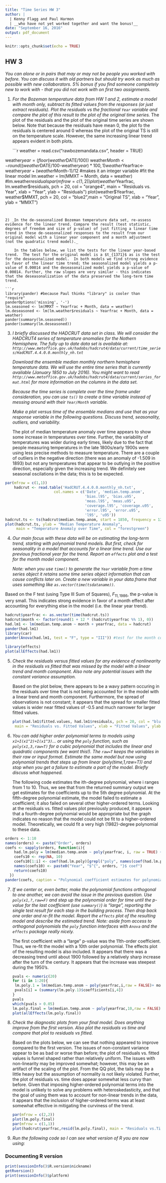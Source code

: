 ```yaml
---
title: "Time Series HW 3"
author: |
  | Kenny Flagg and Paul Harmon
  | __who have not yet worked together and want the bonus!__
date: "September 16, 2016"
output: pdf_document
---
```


```r
knitr::opts_chunk$set(echo = TRUE)
```

## HW 3

_You can alone or in pairs that may or may not be people you worked with before. You can discuss it with old partners but should try work as much as possible with new collaborators. 5% bonus if you find someone completely new to work with - that you did not work with on first two assignments._

1) _For the Bozeman temperature data from HW 1 and 2, estimate a model with month only, subtract its fitted values from the responses (or just extract residuals). Plot the residuals vs the fractional `Year` variable and compare the plot of this result to the plot of the original time series._
The plot of the residuals and the plot of the original time series are shown below. Note that because the residuals have mean 0, the plot fo the residuals is centered around 0 whereas the plot of the original TS is still on the temperature scale. However, the same increasing linear trend appears evident in both plots. 

    ```r
weather = read.csv("rawbozemandata.csv", header = TRUE)

weather$year = (floor(weather$DATE/100))
weather$Month<-round((weather$DATE/100-weather$year)*100,1)
weather$Yearfrac<-weather$year+(weather$Month-1)/12 #makes it an integer variable
#fit the linear model
lm.weather = lm(MMXT ~ Month, data = weather)
#lm.weather$residuals
par(mfrow = c(1,2))
plot(weather$Yearfrac, lm.weather$residuals, pch = 20, col = "orange4",
     main = "Residuals vs. Year", xlab = "Year", ylab = "Residuals")
plot(weather$Yearfrac, weather$MMXT, pch = 20, col = "blue2",main = "Original TS",
     xlab = "Year", ylab = "MMXT")
```


2) _In the de-seasonalized Bozeman temperature data set, re-assess evidence for the linear trend. Compare the result (test statistic, degrees of freedom and size of p-value) of just fitting a linear time trend in these de-seasonalized responses to the result from our original model with a linear year component and a month adjustment (not the quadratic trend model)._

    In the tables below, we list the tests for the linear year-based trend.  The test for the original model is a $t_{1371}$ as is the test for the deseasonalized model.  In both models we find strong evidence in favor of the linear time trend; the seasonalized model yields a p-value of 0.00014 and the deseasonalized model yields a p-value of 0.00014. Further, the raw slopes are very similar - this indicates that the deseasonalization of the data preserved the long-term time trend. 

```r
library(pander) #because Paul thinks "library" is cooler than "require"
panderOptions('missing', '-') 
lm.seasoned <- lm(MMXT ~ Yearfrac + Month, data = weather)
lm.deseasoned <- lm(lm.weather$residuals ~ Yearfrac + Month, data = weather)
pander(summary(lm.seasoned))
pander(summary(lm.deseasoned))
```

     
3) _I briefly discussed the HADCRUT data set in class. We will consider the HADCRUT4 series of temperature anomalies for the Nothern Hemisphere. The fully up to date data set is available at: `http://www.metoffice.gov.uk/hadobs/hadcrut4/data/current/time_series/HadCRUT.4.4.0.0.monthly_nh.txt`_

    _Download the ensemble median monthly northern hemisphere temperature data. We will use the entire time series that is currently available (January 1850 to July 2016). You might want to read `http://www.metoffice.gov.uk/hadobs/hadcrut4/data/current/series_format.html` for more information on the columns in the data set._

     _Because the time series is complete over the time frame under consideration, you can use `ts()` to create a time variable instead of messing around with their `Year/Month` variable._

    _Make a plot versus time of the ensemble medians and use that as your response variable in the following questions. Discuss trend, seasonality, outliers, and variability._

    The plot of median temperature anomaly over time appears to show some increase in temperatures over time. Further, the variability of temperatures was wider during early times, likely due to the fact that people measuring temperatures in the late 1800s/early 1900s were using less precise methods to measure temperature. There are a couple of outliers in the negative direction (there was an anomaly of -1.509 in 1893) but not any temperatures that appear to be outlying in the positive direction, especially given the increasing trend. We definitely see seasonal oscilations in the data; this is to be expected. 

```r
par(mfrow = c(1,1))
    hadcrut <- read.table('HadCRUT.4.4.0.0.monthly_nh.txt',
                      col.names = c('Date', 'median.temp.anom',
                                    'bias.l95', 'bias.u95',
                                    'meas.l95', 'meas.u95',
                                    'coverage.l95', 'coverage.u95',
                                    'error.l95', 'error.u95',
                                    'l95', 'u95'))
hadcrut.ts <- ts(hadcrut$median.temp.anom, start = 1850, frequency = 12)
plot(hadcrut.ts, ylab = "Median Temperature Anomaly",
     main = "Temperature Anomaly over Time", col = "forestgreen")
```

4) _Our main focus with these data will be on estimating the long-term trend, starting with polynomial trend models. But first, check for seasonality in a model that accounts for a linear time trend. Use our previous fractional year for the trend. Report an `effects` plot and a test for the month model component._

    _Note: when you use `time()` to generate the `Year` variable from a time series object it retains some time series object information that can cause conflicts later on. Create a new variable in your data.frame that uses something like `as.vector(time(tsdataname))`._

  Based on the F test (using Type III Sum of Squares), $F_{11, 1986}$, the p-value is very small. This indicates strong evidence in favor of a month effect after accounting for everything else in the model (i.e. the linear year trend). 

```r
hadcrut$yearfrac <- as.vector(time(hadcrut.ts))
hadcrut$month <- factor(round(1 + 12 * (hadcrut$yearfrac %% 1), 0))
had.lm1 <- lm(median.temp.anom ~ month + yearfrac, data = hadcrut)
pander(had.lm1)
library(car)
pander(Anova(had.lm1, test = "F", type = "III")) #test for the month component

library(effects)
plot(allEffects(had.lm1))
```

5) _Check the residuals versus fitted values for any evidence of nonlinearity in the residuals vs fitted that was missed by the model with a linear trend and month component. Also note any potential issues with the constant variance assumption._

    Based on the plot below, there appears to be a wavy pattern occuring in the residuals over time that is not being accounted for in the model with a linear trend and month component.  Furthermore, the spread of observations is not constant; it appears that the spread for smaller fitted values is wider near fitted values of -0.5 and much narrower for larger fitted values. 
    
    ```r
plot(had.lm1$fitted.values, had.lm1$residuals, pch = 20, col = "blue2",
     main = "Residuals vs. Fitted Values", xlab = "Fitted Values", ylab = "Residuals")
```

6) _You can add higher order polynomial terms to models using `x1+I(x1^2)+I(x1^3)`... or using the `poly` function, such as `poly(x1,3,raw=T)` for a cubic polynomial that includes the linear and quadratic components (we want this!). The `raw=T` keeps the variables in their raw or input format. Estimate the same model but now using polynomial trends that steps up from linear (poly(time,1,raw=T)) and stop when you get a failure to estimate a part of the model. Briefly discuss what happened._

    The following code estimates the ith-degree polynomial, where i ranges from 1 to 10. Thus, we see that from the returned summary output we get estimates for the coefficients up to the 5th degree polynomial. At the fifth-degree polynomial estimate, the model failed to estimate a coefficient; it also failed on several other higher-ordered terms. Looking at the residuals vs. fitted values plot previously produced, it appears that a fourth-degree polynomial would be appropriate but the graph indicates no reason that the model could not be fit to a higher-ordered model. Theoretically, we could fit a very high (1982)-degree polynomial to these data. 

```r
orders <- 1:10
names(orders) <- paste("Order", orders)
coefs <- sapply(orders, function(i){
    had.lm.poly = lm(median.temp.anom ~ poly(yearfrac, i, raw = TRUE) + month, data = hadcrut)
    coefs10 <- rep(NA, 10)
    coefs10[1:i] <- coef(had.lm.poly)[grepl("poly", names(coef(had.lm.poly)))]
    names(coefs10) <- paste0("Year", "$^{", orders, "}$ coef")
    return(coefs10)
  })
pander(coefs, caption = "Polynomial coefficient estimates for polynomial models of orders 1 to 10.")
```


7) _If we center or, even better, make the polynomial functions orthogonal to one another, we can avoid the issue in the previous question. Use `poly(x1,?,raw=F)` and step up the polynomial order for time until the p-value for the last coefficient (use `summary()`) is "large", reporting the single test result for each step in the building process. Then drop back one order and re-fit the model. Report the `effects` plot of the resulting model and describe the estimated trend. Note: aside from access to orthogonal polynomials the `poly` function interfaces with `Anova` and the `effects` package really nicely._

    The first coefficient with a "large" p-value was the 11th-order coefficient. Thus, we re-fit the model with a 10th order polynomial. The effects plot of the resulting model is also included. It appears that there was a decreasing trend until about 1900 followed by a relatively sharp increase after the turn of the century. It appears that the increase was steepest during the 1950's. 

    ```r
pvals <- numeric(20)
for (i in 1:20){
  lm.poly.1 = lm(median.temp.anom ~ poly(yearfrac,i,raw = FALSE)+ month, data = hadcrut) 
  pvals[i] = (summary(lm.poly.1)$coefficients[i,4])
}
pvals
which(pvals > 0.05)
lm.poly.final = lm(median.temp.anom ~ poly(yearfrac,10,raw = FALSE) + month , data = hadcrut)
plot(allEffects(lm.poly.final))
```

8) _Check the diagnostic plots from your final model. Does anything improve from the first version. Also plot the residuals vs time and compare that plot to residuals vs fitted._

    Based on the plots below, we can see that nothing appeared to improve compared to the first version. The issues of non-constant variance appear to be as bad or worse than before; the plot of residuals vs. fitted values is funnel shaped rather than relatively uniform. The issues with non-linearity may be improved somewhat; however, this may be an artifact of the scaling of the plot. From the QQ plot, the tails may be a little heavy but the assumption of normality is not likely violated. 
    Further, the plot of residuals vs. time does appear somewhat less curvy than before. Given that imposing higher-ordered polynomial terms into the model is unlikely to solve any problems with heteroskedasticity, and that the goal of using them was to account for non-linear trends in the data, it appears that the inclusion of higher-ordered terms was at least somewhat effective in mitigating the curviness of the trend. 

    ```r
par(mfrow = c(2,2))
plot(lm.poly.final)
par(mfrow = c(1,1))
plot(hadcrut$yearfrac,resid(lm.poly.final), main = "Residuals vs.Time",xlab = "Time", ylab = "Residuals", pch = 20)
```


9) _Run the following code so I can see what version of R you are now using:_

### Documenting R version 

```r
print(sessionInfo()$R.version$nickname)
getRversion()
print(sessionInfo()$platform)
```
